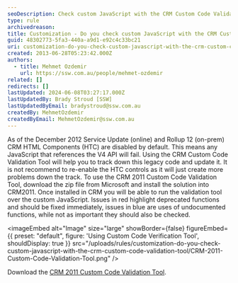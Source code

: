 ```yaml
---
seoDescription: Check custom JavaScript with the CRM Custom Code Validation Tool to ensure compatibility and resolve deprecated functions.
type: rule
archivedreason:
title: Customization - Do you check custom JavaScript with the CRM Custom Code Validation Tool?
guid: 48302773-5fa3-440a-a9d1-e92c4c33bc21
uri: customization-do-you-check-custom-javascript-with-the-crm-custom-code-validation-tool
created: 2013-06-28T05:23:42.000Z
authors:
  - title: Mehmet Ozdemir
    url: https://ssw.com.au/people/mehmet-ozdemir
related: []
redirects: []
lastUpdated: 2024-06-08T03:27:17.000Z
lastUpdatedBy: Brady Stroud [SSW]
lastUpdatedByEmail: bradystroud@ssw.com.au
createdBy: MehmetOzdemir
createdByEmail: MehmetOzdemir@ssw.com.au
---
```


As of the December 2012 Service Update (online) and Rollup 12 (on-prem) CRM HTML Components (HTC) are disabled by default. This means any JavaScript that references the V4 API will fail. Using the CRM Custom Code Validation Tool will help you to track down this legacy code and update it. It is not recommend to re-enable the HTC controls as it will just create more problems down the track.
To use the CRM 2011 Custom Code Validation Tool, download the zip file from Microsoft and install the solution into CRM2011. Once installed in CRM you will be able to run the validation tool over the custom JavaScript. Issues in red highlight deprecated functions and should be fixed immediately, issues in blue are uses of undocumented functions, while not as important they should also be checked.


<imageEmbed
  alt="Image"
  size="large"
  showBorder={false}
  figureEmbed={{
    preset: "default",
    figure: 'Using Custom Code Verification Tool',
    shouldDisplay: true
  }}
  src="/uploads/rules/customization-do-you-check-custom-javascript-with-the-crm-custom-code-validation-tool/CRM-2011-Custom-Code-Validation-Tool.png"
/>

Download the [CRM 2011 Custom Code Validation Tool](http://www.microsoft.com/en-us/download/details.aspx?id=30151).
